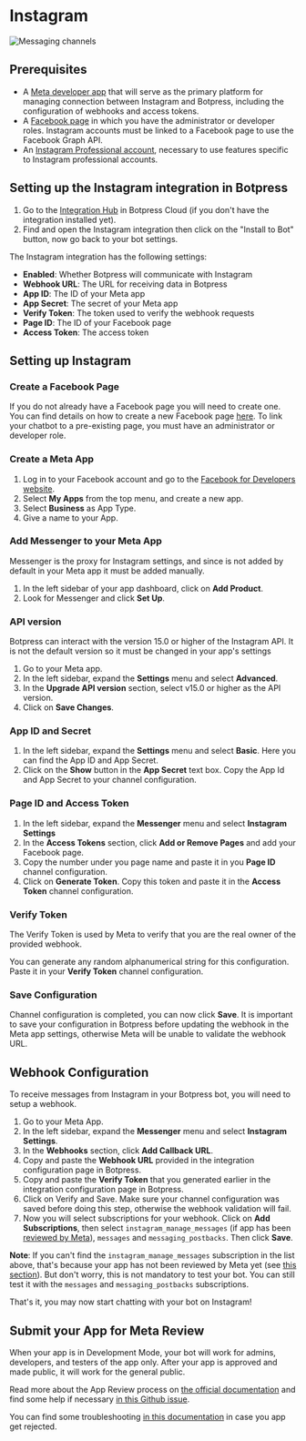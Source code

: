 # Instagram

![Messaging channels](/docs/content/instagram-banner.png)

## Prerequisites

- A [Meta developer app](https://developers.facebook.com/apps) that will serve as the primary platform for managing connection between Instagram and Botpress, including the configuration of webhooks and access tokens.
- A [Facebook page](https://www.facebook.com/pages/create) in which you have the administrator or developer roles. Instagram accounts must be linked to a Facebook page to use the Facebook Graph API.
- An [Instagram Professional account](https://business.instagram.com/), necessary to use features specific to Instagram professional accounts.

## Setting up the Instagram integration in Botpress

1. Go to the [Integration Hub](https://app.botpress.cloud/hub) in Botpress Cloud (if you don't have the integration installed yet).
1. Find and open the Instagram integration then click on the "Install to Bot" button, now go back to your bot settings.

The Instagram integration has the following settings:

- **Enabled**: Whether Botpress will communicate with Instagram
- **Webhook URL**: The URL for receiving data in Botpress
- **App ID**: The ID of your Meta app
- **App Secret**: The secret of your Meta app
- **Verify Token**: The token used to verify the webhook requests
- **Page ID**: The ID of your Facebook page
- **Access Token**: The access token

## Setting up Instagram

### Create a Facebook Page

If you do not already have a Facebook page you will need to create one. You can find details on how to create a new Facebook page [here](https://www.facebook.com/pages/create/). To link your chatbot to a pre-existing page, you must have an administrator or developer role.

### Create a Meta App

1. Log in to your Facebook account and go to the [Facebook for Developers website](https://developers.facebook.com/).
1. Select **My Apps** from the top menu, and create a new app.
1. Select **Business** as App Type.
1. Give a name to your App.

### Add Messenger to your Meta App

Messenger is the proxy for Instagram settings, and since is not added by default in your Meta app it must be added manually.

1. In the left sidebar of your app dashboard, click on **Add Product**.
1. Look for Messenger and click **Set Up**.

### API version

Botpress can interact with the version 15.0 or higher of the Instagram API. It is not the default version so it must be changed in your app's settings

1. Go to your Meta app.
1. In the left sidebar, expand the **Settings** menu and select **Advanced**.
1. In the **Upgrade API version** section, select v15.0 or higher as the API version.
1. Click on **Save Changes**.

### App ID and Secret

1. In the left sidebar, expand the **Settings** menu and select **Basic**. Here you can find the App ID and App Secret.
1. Click on the **Show** button in the **App Secret** text box. Copy the App Id and App Secret to your channel configuration.

### Page ID and Access Token

1. In the left sidebar, expand the **Messenger** menu and select **Instagram Settings**
1. In the **Access Tokens** section, click **Add or Remove Pages** and add your Facebook page.
1. Copy the number under you page name and paste it in you **Page ID** channel configuration.
1. Click on **Generate Token**. Copy this token and paste it in the **Access Token** channel configuration.

### Verify Token

The Verify Token is used by Meta to verify that you are the real owner of the provided webhook.

You can generate any random alphanumerical string for this configuration. Paste it in your **Verify Token** channel configuration.

### Save Configuration

Channel configuration is completed, you can now click **Save**. It is important to save your configuration in Botpress before updating the webhook in the Meta app settings, otherwise Meta will be unable to validate the webhook URL.

## Webhook Configuration

To receive messages from Instagram in your Botpress bot, you will need to setup a webhook.

1. Go to your Meta App.
1. In the left sidebar, expand the **Messenger** menu and select **Instagram Settings**.
1. In the **Webhooks** section, click **Add Callback URL**.
1. Copy and paste the **Webhook URL** provided in the integration configuration page in Botpress.
1. Copy and paste the **Verify Token** that you generated earlier in the integration configuration page in Botpress.
1. Click on Verify and Save. Make sure your channel configuration was saved before doing this step, otherwise the webhook validation will fail.
1. Now you will select subscriptions for your webhook. Click on **Add Subscriptions**, then select `instagram_manage_messages` (if app has been [reviewed by Meta](#submit-your-app-for-meta-review)), `messages` and `messaging_postbacks`. Then click **Save**.

**Note**: If you can't find the `instagram_manage_messages` subscription in the list above, that's because your app has not been reviewed by Meta yet (see [this section](#submit-your-app-for-meta-review)). But don't worry, this is not mandatory to test your bot. You can still test it with the `messages` and `messaging_postbacks` subscriptions.

That's it, you may now start chatting with your bot on Instagram!

## Submit your App for Meta Review

When your app is in Development Mode, your bot will work for admins, developers, and testers of the app only. After your app is approved and made public, it will work for the general public.

Read more about the App Review process on [the official documentation](https://developers.facebook.com/docs/app-review/submission-guide) and find some help if necessary [in this Github issue](https://github.com/microsoft/botframework-sdk/issues/1465).

You can find some troubleshooting [in this documentation](https://developers.facebook.com/docs/app-review/support/rejection-guides/instagram) in case you app get rejected.
